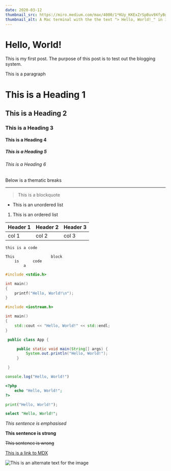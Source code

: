 ```yaml
---
date: 2020-03-12
thumbnail_src: https://miro.medium.com/max/4000/1*KUy_KKExZrSpBuv9XfyBgA.png
thumbnail_alt: A Mac terminal with the the text "> Hello, World!_" in it
---
```


# Hello, World!

This is my first post. The purpose of this post is to test out the blogging system.

This is a paragraph

# This is a Heading 1

## This is a Heading 2

### This is a Heading 3

#### This is a Heading 4

##### This is a Heading 5

###### This is a Heading 6

Below is a thematic breaks

---

> This is a blockquote

- This is an unordered list

1. This is an ordered list

| Header 1 | Header 2 | Header 3 |
| -------- | -------- | -------- |
| col 1    | col 2    | col 3    |

`this is a code`

```
This                block
    is      code
        a
```

```c
#include <stdio.h>

int main()
{
    printf("Hello, World!\n");
}
```

```cpp
#include <iostream.h>

int main()
{
    std::cout << "Hello, World!" << std::endl;
}
```

```java
 public class App {

     public static void main(String[] args) {
         System.out.println("Hello, World!");
     }

 }
```

```javascript
console.log("Hello, World!")
```

```php
<?php
    echo "Hello, World!";
?>
```

```python
print("Hello, World!");
```

```sql
select "Hello, World!";
```

_This sentence is emphasised_

**This sentence is strong**

~~This sentence is wrong~~

[This is a link to MDX](https://mdxjs.com)

![This is an alternate text for the image](https://i.pinimg.com/originals/0f/23/5e/0f235e777748deb8a3509cedb28cd2bf.jpg)
